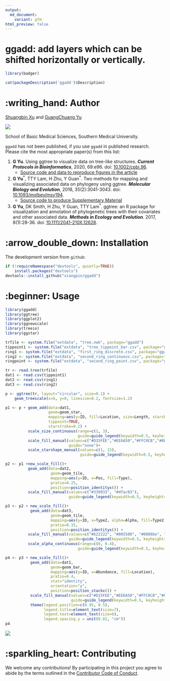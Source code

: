```yaml
---
output: 
  md_document:
    variant: gfm
html_preview: false
---
```


<!-- README.md is generated from README.Rmd. Please edit that file -->

# ggadd: add layers which can be shifted horizontally or vertically.

```r
library(badger)
```

```r
cat(packageDescription('ggadd')$Description)
```

# :writing_hand: Author

[Shuangbin Xu](https://github.com/xiangpin) and [GuangChuang Yu](https://guangchuangyu.github.io)

[![](https://img.shields.io/badge/follow%20me%20on-WeChat-green.svg)](https://github.com/xiangpin/ggadd/blob/master/inst/extdata/bio-coder.png)

School of Basic Medical Sciences, Southern Medical University.

`ggadd` has not been published, if you use `ggadd` in published research. Please cite the most appropriate paper(s) from this list:

1. __G Yu__. Using ggtree to visualize data on tree-like structures. __*Current Protocols in Bioinformatics*__, 2020, 69:e96. doi: [10.1002/cpbi.96](https://doi.org/10.1002/cpbi.96).
   - [Source code and data to reproduce figures in the article](https://github.com/GuangchuangYu/ggtree-current-protocols)
2. __G Yu__^\*^, TTY Lam, H Zhu, Y Guan^\*^. Two methods for mapping and visualizing associated data on phylogeny using ggtree. __*Molecular Biology and Evolution*__, 2018, 35(2):3041-3043. 
   doi: [10.1093/molbev/msy194](https://doi.org/10.1093/molbev/msy194).
   - [Source code to produce Supplementary Material](https://github.com/GuangchuangYu/plotting_tree_with_data)
3. __G Yu__, DK Smith, H Zhu, Y Guan, TTY Lam^\*^. ggtree: an R package for visualization and annotation of phylogenetic trees with their covariates and 
   other associated data. __*Methods in Ecology and Evolution*__. 2017, 8(1):28-36. 
   doi: [10.1111/2041-210X.12628](https://doi.org/10.1111/2041-210X.12628).

# :arrow_double_down: Installation

The development version from `github`:

```r
if (!requireNamespace("devtools", quietly=TRUE))
    install.packages("devtools")
devtools::install_github("xiangpin/ggadd")
```

# :beginner: Usage

```r
library(ggadd)
library(ggtree)
library(ggplot2)
library(ggnewscale)
library(treeio)
library(ggstar)

trfile <- system.file("extdata", "tree.nwk", package="ggadd")
tippoint1 <- system.file("extdata", "tree_tippoint_bar.csv", package="ggadd")
ring1 <- system.file("extdata", "first_ring_discrete.csv", package="ggadd")
ring2 <- system.file("extdata", "second_ring_continuous.csv", package="ggadd")
ringpoint <- system.file("extdata", "second_ring_point.csv", package="ggadd")

tr <- read.tree(trfile)
dat1 <- read.csv(tippoint1)
dat2 <- read.csv(ring1)
dat3 <- read.csv(ring2)

p <- ggtree(tr, layout="circular", size=0.1) + 
    geom_treescale(x=6, y=0, linesize=0.2, fontsize=1.2)

p1 <- p + geom_add(data=dat1,
                   geom=geom_star,
                   mapping=aes(y=ID, fill=Location, size=Length, starshape=Group),
                   tippoint=TRUE,
                   starstroke=0.2) +
          scale_size_continuous(range=c(1, 3),
                                guide=guide_legend(keywidth=0.5, keyheight=0.5, override.aes=list(starshape=15), order=2)) +
          scale_fill_manual(values=c("#D15FEE","#EE6A50","#FFC0CB","#8E8E38","#9ACD32","#006400","#8B4513"),
                            guide="none")+
          scale_starshape_manual(values=c(1, 15),
                                 guide=guide_legend(keywidth=0.5, keyheight=0.5, order=1))

p2 <- p1 +new_scale_fill()+ 
          geom_add(data=dat2,
                    geom=geom_tile,
                    mapping=aes(y=ID, x=Pos, fill=Type),
                    pratio=0.25,
                    position=position_identityx()) +
          scale_fill_manual(values=c("#339933", "#dfac03"),
                            guide=guide_legend(keywidth=0.5, keyheight=0.5, order=3))

p3 <- p2 + new_scale_fill()+
           geom_add(data=dat3,
                    geom=geom_tile,
                    mapping=aes(y=ID, x=Type2, alpha=Alpha, fill=Type2),
                    pratio=0.15,
                    position=position_identityx()) +
          scale_fill_manual(values=c("#b22222", "#005500", "#0000be", "#9f1f9f"),
                            guide=guide_legend(keywidth=0.5, keyheight=0.5, order=4)) +
          scale_alpha_continuous(range=c(0, 0.4),
                                guide=guide_legend(keywidth=0.5, keyheight=0.5, order=5))

p4 <- p3 + new_scale_fill()+
           geom_add(data=dat1,
                    geom=geom_bar,
                    mapping=aes(y=ID, x=Abundance, fill=Location),
                    pratio=0.4,
                    stat="identity",
                    orientation="y",
                    position=position_stackx()) +
           scale_fill_manual(values=c("#D15FEE","#EE6A50","#FFC0CB","#8E8E38","#9ACD32","#006400","#8B4513"),
                             guide=guide_legend(keywidth=0.5, keyheight=0.5, order=6)) +
           theme(legend.position=c(0.95, 0.5),
                 legend.title=element_text(size=7),
                 legend.text=element_text(size=6),
                 legend.spacing.y = unit(0.02, "cm"))
p4
```

<img src="inst/extdata/fig1.png" style="display: block; margin: auto;" />

# :sparkling_heart: Contributing

We welcome any contributions! By participating in this project you agree to abide
by the terms outlined in the [Contributor Code of Conduct](CONDUCT.md).
